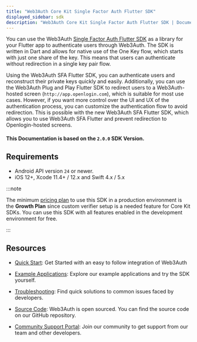```yaml
---
title: "Web3Auth Core Kit Single Factor Auth Flutter SDK"
displayed_sidebar: sdk
description: "Web3Auth Core Kit Single Factor Auth Flutter SDK | Documentation - Web3Auth"
---
```


You can use the Web3Auth [Single Factor Auth Flutter SDK](https://github.com/Web3Auth/single-factor-auth-flutter) as a library for your Flutter app to
authenticate users through Web3Auth. The SDK is written in Dart and allows for native use of the One Key flow, which starts with just one share of the
key. This means that users can authenticate without redirection in a single key pair flow.

Using the Web3Auth SFA Flutter SDK, you can authenticate users and reconstruct their private keys quickly and easily. Additionally, you can use the
Web3Auth Plug and Play Flutter SDK to redirect users to a Web3Auth-hosted screen (`http://app.openlogin.com`), which is suitable for most use cases.
However, if you want more control over the UI and UX of the authentication process, you can customize the authentication flow to avoid redirection.
This is possible with the new Web3Auth SFA Flutter SDK, which allows you to use Web3Auth SFA Flutter and prevent redirection to Openlogin-hosted
screens.

#### This Documentation is based on the `2.0.0` SDK Version.

## Requirements

- Android API version `24` or newer.
- iOS 12+, Xcode 11.4+ / 12.x and Swift 4.x / 5.x

:::note

The minimum [pricing plan](https://web3auth.io/pricing.html) to use this SDK in a production environment is the **Growth Plan** since custom verifier
setup is a needed feature for Core Kit SDKs. You can use this SDK with all features enabled in the development environment for free.

:::

## Resources

- [Quick Start](/quick-start?product=CORE_KIT&sdk=SFA_FLUTTER&framework=IOS&stepIndex=0): Get Started with an easy to follow integration of Web3Auth

- [Example Applications](/examples?product=Core+Kit&sdk=Single+Factor+Auth+Flutter+SDK): Explore our example applications and try the SDK yourself.

- [Troubleshooting](/troubleshooting): Find quick solutions to common issues faced by developers.

- [Source Code](https://github.com/Web3Auth/single-factor-auth-flutter): Web3Auth is open sourced. You can find the source code on our GitHub
  repository.

- [Community Support Portal](https://web3auth.io/community/c/help-core-kit/sfa-flutter-sdk/31): Join our community to get support from our team and
  other developers.
